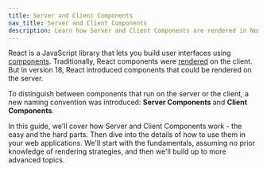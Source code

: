 ```yaml
---
title: Server and Client Components
nav_title: Server and Client Components
description: Learn how Server and Client Components are rendered in Next.js.
---
```


React is a JavaScript library that lets you build user interfaces using [components](https://react.dev/learn/your-first-component#components-ui-building-blocks). Traditionally, React components were [rendered](/learn/foundations/how-nextjs-works/rendering) on the client. But in version 18, React introduced components that could be rendered on the server.

To distinguish between components that run on the server or the client, a new naming convention was introduced: **Server Components** and **Client Components**.

In this guide, we'll cover how Server and Client Components work - the easy and the hard parts. Then dive into the details of how to use them in your web applications. We'll start with the fundamentals, assuming no prior knowledge of rendering strategies, and then we'll build up to more advanced topics.
